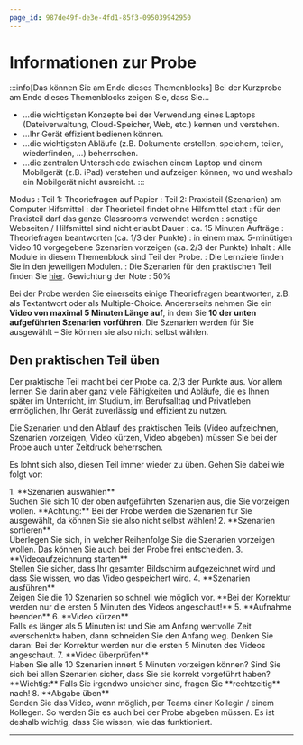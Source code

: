 ```yaml
---
page_id: 987de49f-de3e-4fd1-85f3-095039942950
---
```



# Informationen zur Probe
:::info[Das können Sie am Ende dieses Themenblocks]
Bei der Kurzprobe am Ende dieses Themenblocks zeigen Sie, dass Sie…
- …die wichtigsten Konzepte bei der Verwendung eines Laptops (Dateiverwaltung, Cloud-Speicher, Web, etc.) kennen und verstehen.
- …Ihr Gerät effizient bedienen können.
- …die wichtigsten Abläufe (z.B. Dokumente erstellen, speichern, teilen, wiederfinden, …) beherrschen.
- …die zentralen Unterschiede zwischen einem Laptop und einem Mobilgerät (z.B. iPad) verstehen und aufzeigen können, wo und weshalb ein Mobilgerät nicht ausreicht.
:::

Modus
: Teil 1: Theoriefragen auf Papier
: Teil 2: Praxisteil (Szenarien) am Computer
Hifsmittel
: der Theorieteil findet ohne Hilfsmittel statt
: für den Praxisteil darf das ganze Classrooms verwendet werden
: sonstige Webseiten / Hilfsmittel sind nicht erlaubt
Dauer
: ca. 15 Minuten
Aufträge
: Theoriefragen beantworten (ca. $1/3$ der Punkte)
: in einem max. 5-minütigen Video 10 vorgegebene Szenarien vorzeigen (ca. $2/3$ der Punkte)
Inhalt
: Alle Module in diesem Themenblock sind Teil der Probe.
: Die Lernziele finden Sie in den jeweiligen Modulen.
: Die Szenarien für den praktischen Teil finden Sie [hier](02-Szenarien.mdx).
Gewichtung der Note
: 50%

Bei der Probe werden Sie einerseits einige Theoriefragen beantworten, z.B. als Textantwort oder als Multiple-Choice. Andererseits nehmen Sie ein **Video von maximal 5 Minuten Länge auf**, in dem Sie **10 der unten aufgeführten Szenarien vorführen**. Die Szenarien werden für Sie ausgewählt – Sie können sie also nicht selbst wählen.

## Den praktischen Teil üben
Der praktische Teil macht bei der Probe ca. $2/3$ der Punkte aus. Vor allem lernen Sie darin aber ganz viele Fähigkeiten und Abläufe, die es Ihnen später im Unterricht, im Studium, im Berufsalltag und Privatleben ermöglichen, Ihr Gerät zuverlässig und effizient zu nutzen.

Die Szenarien und den Ablauf des praktischen Teils (Video aufzeichnen, Szenarien vorzeigen, Video kürzen, Video abgeben) müssen Sie bei der Probe auch unter Zeitdruck beherrschen. 

Es lohnt sich also, diesen Teil immer wieder zu üben. Gehen Sie dabei wie folgt vor:

<Steps>
1. **Szenarien auswählen**<br/>Suchen Sie sich 10 der oben aufgeführten Szenarien aus, die Sie vorzeigen wollen. **Achtung:** Bei der Probe werden die Szenarien für Sie ausgewählt, da können Sie sie also nicht selbst wählen!
2. **Szenarien sortieren**<br/>Überlegen Sie sich, in welcher Reihenfolge Sie die Szenarien vorzeigen wollen. Das können Sie auch bei der Probe frei entscheiden.
3. **Videoaufzeichnung starten**<br/>Stellen Sie sicher, dass Ihr gesamter Bildschirm aufgezeichnet wird und dass Sie wissen, wo das Video gespeichert wird.
4. **Szenarien ausführen**<br/>Zeigen Sie die 10 Szenarien so schnell wie möglich vor. **Bei der Korrektur werden nur die ersten 5 Minuten des Videos angeschaut!**
5. **Aufnahme beenden**
6. **Video kürzen**<br/>Falls es länger als 5 Minuten ist und Sie am Anfang wertvolle Zeit «verschenkt» haben, dann schneiden Sie den Anfang weg. Denken Sie daran: Bei der Korrektur werden nur die ersten 5 Minuten des Videos angeschaut.
7. **Video überprüfen**<br/>Haben Sie alle 10 Szenarien innert 5 Minuten vorzeigen können? Sind Sie sich bei allen Szenarien sicher, dass Sie sie korrekt vorgeführt haben? **Wichtig:** Falls Sie irgendwo unsicher sind, fragen Sie **rechtzeitig** nach!
8. **Abgabe üben**<br/>Senden Sie das Video, wenn möglich, per Teams einer Kollegin / einem Kollegen. So werden Sie es auch bei der Probe abgeben müssen. Es ist deshalb wichtig, dass Sie wissen, wie das funktioniert.
</Steps>

---
